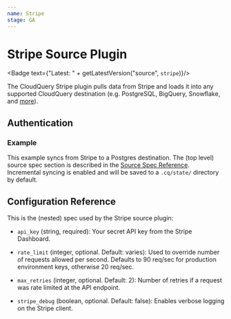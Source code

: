 ```yaml
---
name: Stripe
stage: GA
---
```

# Stripe Source Plugin


<Badge text={"Latest: " + getLatestVersion("source", `stripe`)}/>

The CloudQuery Stripe plugin pulls data from Stripe and loads it into any supported CloudQuery destination (e.g. PostgreSQL, BigQuery, Snowflake, and [more](/docs/plugins/destinations/overview)).

## Authentication

<Authentication/>

### Example

This example syncs from Stripe to a Postgres destination. The (top level) source spec section is described in the [Source Spec Reference](/docs/reference/source-spec). Incremental syncing is enabled and will be saved to a `.cq/state/` directory by default.

<Configuration/>

## Configuration Reference

This is the (nested) spec used by the Stripe source plugin:

- `api_key` (string, required):
  Your secret API key from the Stripe Dashboard.

- `rate_limit` (integer, optional. Default: varies):
  Used to override number of requests allowed per second. Defaults to 90 req/sec for production environment keys, otherwise 20 req/sec.

- `max_retries` (integer, optional. Default: 2):
  Number of retries if a request was rate limited at the API endpoint.

- `stripe_debug` (boolean, optional. Default: false):
  Enables verbose logging on the Stripe client.

